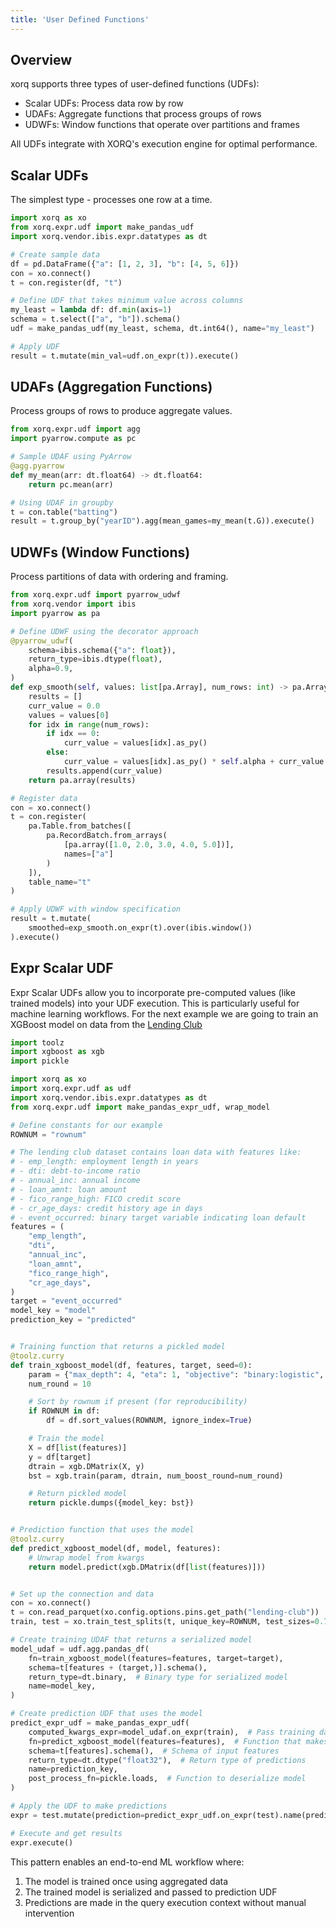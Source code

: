 ```yaml
---
title: 'User Defined Functions'
---
```


## Overview

xorq supports three types of user-defined functions (UDFs):
- Scalar UDFs: Process data row by row
- UDAFs: Aggregate functions that process groups of rows
- UDWFs: Window functions that operate over partitions and frames

All UDFs integrate with XORQ's execution engine for optimal performance.

## Scalar UDFs

The simplest type - processes one row at a time.

```python
import xorq as xo
from xorq.expr.udf import make_pandas_udf
import xorq.vendor.ibis.expr.datatypes as dt

# Create sample data
df = pd.DataFrame({"a": [1, 2, 3], "b": [4, 5, 6]})
con = xo.connect()
t = con.register(df, "t")

# Define UDF that takes minimum value across columns
my_least = lambda df: df.min(axis=1)
schema = t.select(["a", "b"]).schema()
udf = make_pandas_udf(my_least, schema, dt.int64(), name="my_least")

# Apply UDF
result = t.mutate(min_val=udf.on_expr(t)).execute()
```

## UDAFs (Aggregation Functions)

Process groups of rows to produce aggregate values.

```python
from xorq.expr.udf import agg
import pyarrow.compute as pc

# Sample UDAF using PyArrow
@agg.pyarrow
def my_mean(arr: dt.float64) -> dt.float64:
    return pc.mean(arr)

# Using UDAF in groupby
t = con.table("batting")
result = t.group_by("yearID").agg(mean_games=my_mean(t.G)).execute()
```

## UDWFs (Window Functions)

Process partitions of data with ordering and framing.

```python
from xorq.expr.udf import pyarrow_udwf
from xorq.vendor import ibis
import pyarrow as pa

# Define UDWF using the decorator approach
@pyarrow_udwf(
    schema=ibis.schema({"a": float}),
    return_type=ibis.dtype(float),
    alpha=0.9,
)
def exp_smooth(self, values: list[pa.Array], num_rows: int) -> pa.Array:
    results = []
    curr_value = 0.0
    values = values[0]
    for idx in range(num_rows):
        if idx == 0:
            curr_value = values[idx].as_py()
        else:
            curr_value = values[idx].as_py() * self.alpha + curr_value * (1.0 - self.alpha)
        results.append(curr_value)
    return pa.array(results)

# Register data
con = xo.connect()
t = con.register(
    pa.Table.from_batches([
        pa.RecordBatch.from_arrays(
            [pa.array([1.0, 2.0, 3.0, 4.0, 5.0])],
            names=["a"]
        )
    ]),
    table_name="t"
)

# Apply UDWF with window specification
result = t.mutate(
    smoothed=exp_smooth.on_expr(t).over(ibis.window())
).execute()
```

## Expr Scalar UDF

Expr Scalar UDFs allow you to incorporate pre-computed values (like trained models) into your UDF execution. This is particularly useful for machine learning workflows.
For the next example we are going to train an XGBoost model on data from the [Lending Club](https://www.lendingclub.com/)

```python
import toolz
import xgboost as xgb
import pickle

import xorq as xo
import xorq.expr.udf as udf
import xorq.vendor.ibis.expr.datatypes as dt
from xorq.expr.udf import make_pandas_expr_udf, wrap_model

# Define constants for our example
ROWNUM = "rownum"

# The lending club dataset contains loan data with features like:
# - emp_length: employment length in years
# - dti: debt-to-income ratio
# - annual_inc: annual income
# - loan_amnt: loan amount
# - fico_range_high: FICO credit score
# - cr_age_days: credit history age in days
# - event_occurred: binary target variable indicating loan default
features = (
    "emp_length",
    "dti",
    "annual_inc",
    "loan_amnt",
    "fico_range_high",
    "cr_age_days",
)
target = "event_occurred"
model_key = "model"
prediction_key = "predicted"


# Training function that returns a pickled model
@toolz.curry
def train_xgboost_model(df, features, target, seed=0):
    param = {"max_depth": 4, "eta": 1, "objective": "binary:logistic", "seed": seed}
    num_round = 10

    # Sort by rownum if present (for reproducibility)
    if ROWNUM in df:
        df = df.sort_values(ROWNUM, ignore_index=True)

    # Train the model
    X = df[list(features)]
    y = df[target]
    dtrain = xgb.DMatrix(X, y)
    bst = xgb.train(param, dtrain, num_boost_round=num_round)

    # Return pickled model
    return pickle.dumps({model_key: bst})


# Prediction function that uses the model
@toolz.curry
def predict_xgboost_model(df, model, features):
    # Unwrap model from kwargs
    return model.predict(xgb.DMatrix(df[list(features)]))


# Set up the connection and data
con = xo.connect()
t = con.read_parquet(xo.config.options.pins.get_path("lending-club"))
train, test = xo.train_test_splits(t, unique_key=ROWNUM, test_sizes=0.7)

# Create training UDAF that returns a serialized model
model_udaf = udf.agg.pandas_df(
    fn=train_xgboost_model(features=features, target=target),
    schema=t[features + (target,)].schema(),
    return_type=dt.binary,  # Binary type for serialized model
    name=model_key,
)

# Create prediction UDF that uses the model
predict_expr_udf = make_pandas_expr_udf(
    computed_kwargs_expr=model_udaf.on_expr(train),  # Pass training data here
    fn=predict_xgboost_model(features=features),  # Function that makes predictions
    schema=t[features].schema(),  # Schema of input features
    return_type=dt.dtype("float32"),  # Return type of predictions
    name=prediction_key,
    post_process_fn=pickle.loads,  # Function to deserialize model
)

# Apply the UDF to make predictions
expr = test.mutate(prediction=predict_expr_udf.on_expr(test).name(prediction_key))

# Execute and get results
expr.execute()
```

This pattern enables an end-to-end ML workflow where:
1. The model is trained once using aggregated data
2. The trained model is serialized and passed to prediction UDF
3. Predictions are made in the query execution context without manual intervention